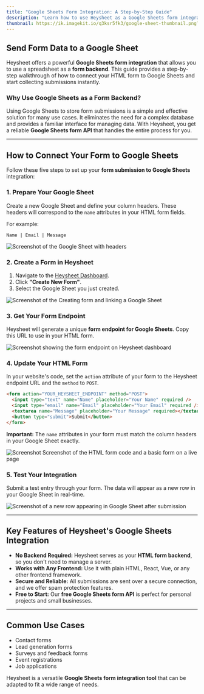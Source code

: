 ```yaml
---
title: "Google Sheets Form Integration: A Step-by-Step Guide"
description: "Learn how to use Heysheet as a Google Sheets form integration tool to send form data directly to your spreadsheets. The perfect form backend for Google Sheets."
thumbnail: https://ik.imagekit.io/q3ksr5fk3/google-sheet-thumbnail.png?updatedAt=1752807245239
---
```


## Send Form Data to a Google Sheet

Heysheet offers a powerful **Google Sheets form integration** that allows you to use a spreadsheet as a **form backend**. This guide provides a step-by-step walkthrough of how to connect your HTML form to Google Sheets and start collecting submissions instantly.

### Why Use Google Sheets as a Form Backend?

Using Google Sheets to store form submissions is a simple and effective solution for many use cases. It eliminates the need for a complex database and provides a familiar interface for managing data. With Heysheet, you get a reliable **Google Sheets form API** that handles the entire process for you.

---

## How to Connect Your Form to Google Sheets

Follow these five steps to set up your **form submission to Google Sheets** integration:

### 1. Prepare Your Google Sheet

Create a new Google Sheet and define your column headers. These headers will correspond to the `name` attributes in your HTML form fields.

For example:
```
Name | Email | Message
```

![Screenshot of the Google Sheet with headers](https://ik.imagekit.io/q3ksr5fk3/spreadsheet-header.png?updatedAt=1752807243697)

### 2. Create a Form in Heysheet

1.  Navigate to the [Heysheet Dashboard](https://heysheet.in).
2.  Click **"Create New Form"**.
3.  Select the Google Sheet you just created.

![Screenshot of the Creating form and linking a Google Sheet](https://ik.imagekit.io/q3ksr5fk3/creating-form.png?updatedAt=1752807236883)

### 3. Get Your Form Endpoint

Heysheet will generate a unique **form endpoint for Google Sheets**. Copy this URL to use in your HTML form.

![Screenshot showing the form endpoint on Heysheet dashboard](https://ik.imagekit.io/q3ksr5fk3/form-endpoint.png?updatedAt=1752807235895)

### 4. Update Your HTML Form

In your website's code, set the `action` attribute of your form to the Heysheet endpoint URL and the `method` to `POST`.

```html
<form action="YOUR_HEYSHEET_ENDPOINT" method="POST">
  <input type="text" name="Name" placeholder="Your Name" required />
  <input type="email" name="Email" placeholder="Your Email" required />
  <textarea name="Message" placeholder="Your Message" required></textarea>
  <button type="submit">Submit</button>
</form>
```

**Important:** The `name` attributes in your form must match the column headers in your Google Sheet exactly.

![Screenshot Screenshot of the HTML form code and a basic form on a live page](https://ik.imagekit.io/q3ksr5fk3/html-code-and-live-form.png?updatedAt=1752807236271)

### 5. Test Your Integration

Submit a test entry through your form. The data will appear as a new row in your Google Sheet in real-time.

![Screenshot of a new row appearing in Google Sheet after submission](/images/google-sheet-output.png)

---

## Key Features of Heysheet's Google Sheets Integration

-   **No Backend Required:** Heysheet serves as your **HTML form backend**, so you don't need to manage a server.
-   **Works with Any Frontend:** Use it with plain HTML, React, Vue, or any other frontend framework.
-   **Secure and Reliable:** All submissions are sent over a secure connection, and we offer spam protection features.
-   **Free to Start:** Our **free Google Sheets form API** is perfect for personal projects and small businesses.

---

## Common Use Cases

-   Contact forms
-   Lead generation forms
-   Surveys and feedback forms
-   Event registrations
-   Job applications

Heysheet is a versatile **Google Sheets form integration tool** that can be adapted to fit a wide range of needs.
